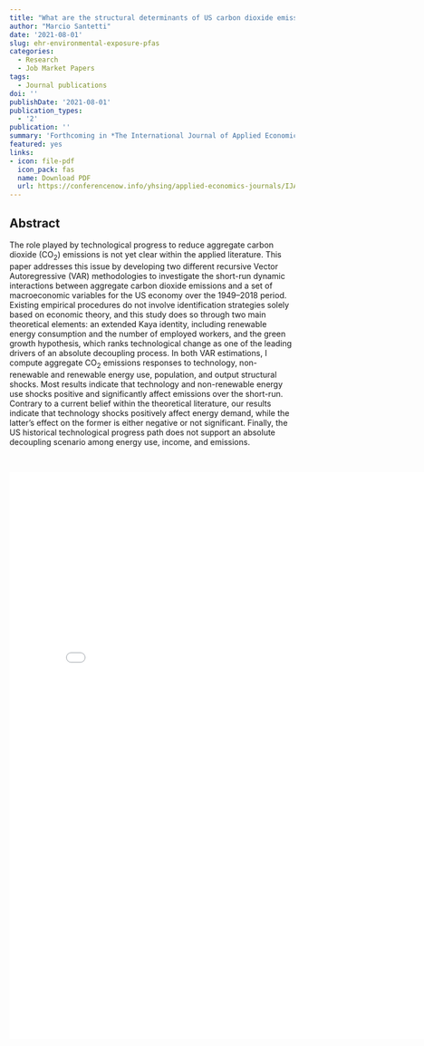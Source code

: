 ```yaml
---
title: "What are the structural determinants of US carbon dioxide emissions? An econometric approach"
author: "Marcio Santetti"
date: '2021-08-01'
slug: ehr-environmental-exposure-pfas
categories:
  - Research
  - Job Market Papers
tags:
  - Journal publications
doi: ''
publishDate: '2021-08-01'
publication_types:
  - '2'
publication: ''
summary: 'Forthcoming in *The International Journal of Applied Economics*'
featured: yes
links:
- icon: file-pdf
  icon_pack: fas
  name: Download PDF
  url: https://conferencenow.info/yhsing/applied-economics-journals/IJAE/2021/IJAE%20SEPT%202021%20Santetti%2012-12-2021%20V1.pdf
---
```


## Abstract

The role played by technological progress to reduce aggregate carbon
dioxide (CO<sub>2</sub>) emissions is not yet clear within the applied literature. This
paper addresses this issue by developing two different recursive Vector
Autoregressive (VAR) methodologies to investigate the short-run dynamic
interactions between aggregate carbon dioxide emissions and a set of
macroeconomic variables for the US economy over the 1949–2018 period.
Existing empirical procedures do not involve identification strategies solely
based on economic theory, and this study does so through two main
theoretical elements: an extended Kaya identity, including renewable
energy consumption and the number of employed workers, and the green
growth hypothesis, which ranks technological change as one of the leading
drivers of an absolute decoupling process. In both VAR estimations, I
compute aggregate CO<sub>2</sub> emissions responses to technology, non-renewable
and renewable energy use, population, and output structural shocks. Most
results indicate that technology and non-renewable energy use shocks
positive and significantly affect emissions over the short-run. Contrary
to a current belief within the theoretical literature, our results indicate
that technology shocks positively affect energy demand, while the latter’s
effect on the former is either negative or not significant. Finally, the
US historical technological progress path does not support an absolute
decoupling scenario among energy use, income, and emissions.

<br>

<embed src="/jmp/IJAE SEPT 2021 Santetti 12-12-2021 V1.pdf" width="800px" height="1000px" align="center" />